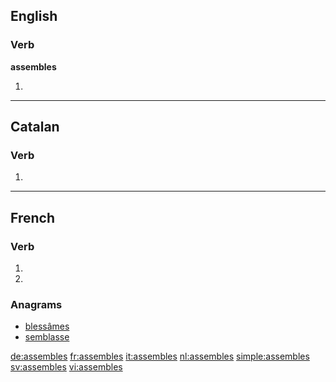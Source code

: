 {{also|assemblés}}
==English==

===Verb===
'''assembles'''

# {{third-person singular of|assemble}}

----

==Catalan==

===Verb===
{{head|ca|verb form}}

# {{ca-verb form of|p=2|n=sg|t=pres|m=ind|assemblar}}

----

==French==

===Verb===
{{fr-verb-form}}

# {{conjugation of|assembler||2|s|pres|ind|lang=fr}}
# {{conjugation of|assembler||2|s|pres|sub|lang=fr}}

===Anagrams===
* [[blessâmes#French|blessâmes]]
* [[semblasse#French|semblasse]]

[[de:assembles]]
[[fr:assembles]]
[[it:assembles]]
[[nl:assembles]]
[[simple:assembles]]
[[sv:assembles]]
[[vi:assembles]]